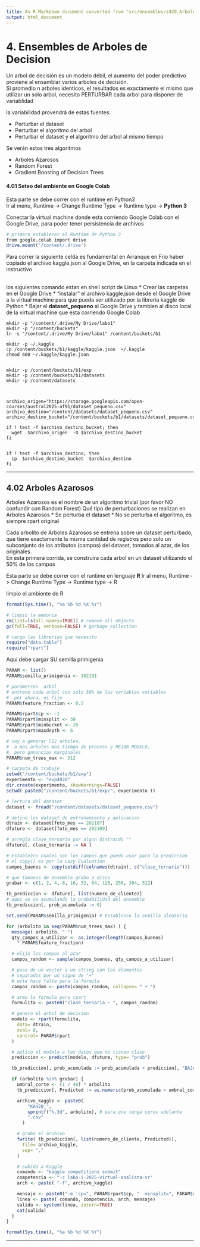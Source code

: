 ```yaml
---
title: An R Markdown document converted from "src/ensembles/z420_ArbolesAzarosos.ipynb"
output: html_document
---
```


# 4. Ensembles de Arboles de Decision

Un arbol de decisión es un modelo débil, el aumento del poder predictivo proviene al ensamblar varios arboles de decisión.
<br> Si promedio n arboles identicos, el resultados es exactamente el mismo que utilizar un solo arbol, necesito PERTURBAR cada arbol para disponer de variablidad

la variabilidad provendrá de estas fuentes:


*   Perturbar el dataset
*   Perturbar el algoritmo del arbol
*   Perturbar el dataset y el algoritmo del arbol al mismo tiempo

Se verán estos tres algoritmos


*   Arboles Azarosos
*   Random Forest
*   Gradient Boosting of Decision Trees

#### 4.01 Seteo del ambiente en Google Colab

Esta parte se debe correr con el runtime en Python3
<br>Ir al menu, Runtime -> Change Runtime Type -> Runtime type ->  **Python 3**

Conectar la virtual machine donde esta corriendo Google Colab con el  Google Drive, para poder tener persistencia de archivos

```r
# primero establecer el Runtime de Python 3
from google.colab import drive
drive.mount('/content/.drive')
```

Para correr la siguiente celda es fundamental en Arranque en Frio haber copiado el archivo kaggle.json al Google Drive, en la carpeta indicada en el instructivo

<br>los siguientes comando estan en shell script de Linux
*   Crear las carpetas en el Google Drive
*   "instalar" el archivo kaggle.json desde el Google Drive a la virtual machine para que pueda ser utilizado por la libreria  kaggle de Python
*   Bajar el  **dataset_pequeno**  al  Google Drive  y tambien al disco local de la virtual machine que esta corriendo Google Colab


```shell

mkdir -p "/content/.drive/My Drive/labo1"
mkdir -p "/content/buckets"
ln -s "/content/.drive/My Drive/labo1" /content/buckets/b1

mkdir -p ~/.kaggle
cp /content/buckets/b1/kaggle/kaggle.json  ~/.kaggle
chmod 600 ~/.kaggle/kaggle.json


mkdir -p /content/buckets/b1/exp
mkdir -p /content/buckets/b1/datasets
mkdir -p /content/datasets



archivo_origen="https://storage.googleapis.com/open-courses/austral2025-af91/dataset_pequeno.csv"
archivo_destino="/content/datasets/dataset_pequeno.csv"
archivo_destino_bucket="/content/buckets/b1/datasets/dataset_pequeno.csv"

if ! test -f $archivo_destino_bucket; then
  wget  $archivo_origen  -O $archivo_destino_bucket
fi


if ! test -f $archivo_destino; then
  cp  $archivo_destino_bucket  $archivo_destino
fi
```



---


## 4.02 Arboles Azarosos

Arboles Azarosos es el nombre de un algoritmo trivial (por favor NO confundir con Random Forest)
Qué tipo de perturbaciones se realizan en Arboles Azarosos
* Se perturba el dataset
* No se perturba el algoritmo, es siempre rpart original

Cada  arbolito de  Arboles Azarosos se entrena sobre un dataset perturbado,  que tiene exactamente la misma cantidad de registros pero solo un subconjunto de los atributos (campos)  del dataset, tomados al azar, de los originales.
<br> En esta primera corrida, se construira cada arbol en un dataset utilizando el 50% de los campos

Esta parte se debe correr con el runtime en lenguaje **R** Ir al menu, Runtime -> Change Runtime Type -> Runtime type -> R

limpio el ambiente de R

```r
format(Sys.time(), "%a %b %d %X %Y")
```

```r
# limpio la memoria
rm(list=ls(all.names=TRUE)) # remove all objects
gc(full=TRUE, verbose=FALSE) # garbage collection
```

```r
# cargo las librerias que necesito
require("data.table")
require("rpart")
```

Aqui debe cargar SU semilla primigenia

```r
PARAM <- list()
PARAM$semilla_primigenia <- 102191

# parametros  arbol
# entreno cada arbol con solo 50% de las variables variables
#  por ahora, es fijo
PARAM$feature_fraction <- 0.5

PARAM$rpart$cp <- -1
PARAM$rpart$minsplit <- 50
PARAM$rpart$minbucket <- 20
PARAM$rpart$maxdepth <- 6

# voy a generar 512 arboles,
#  a mas arboles mas tiempo de proceso y MEJOR MODELO,
#  pero ganancias marginales
PARAM$num_trees_max <- 512
```

```r
# carpeta de trabajo
setwd("/content/buckets/b1/exp")
experimento <- "exp4020"
dir.create(experimento, showWarnings=FALSE)
setwd( paste0("/content/buckets/b1/exp/", experimento ))
```

```r
# lectura del dataset
dataset <- fread("/content/datasets/dataset_pequeno.csv")
```

```r
# defino los dataset de entrenamiento y aplicacion
dtrain <- dataset[foto_mes == 202107]
dfuture <- dataset[foto_mes == 202109]

# arreglo clase_ternaria por algun distraido ""
dfuture[, clase_ternaria := NA ]
```

```r
# Establezco cuales son los campos que puedo usar para la prediccion
# el copy() es por la Lazy Evaluation
campos_buenos <- copy(setdiff(colnames(dtrain), c("clase_ternaria")))
```

```r
# que tamanos de ensemble grabo a disco
grabar <- c(1, 2, 4, 8, 16, 32, 64, 128, 256, 384, 512)
```

```r
tb_prediccion <- dfuture[, list(numero_de_cliente)]
# aqui se va acumulando la probabilidad del ensemble
tb_prediccion[, prob_acumulada := 0]
```

```r
set.seed(PARAM$semilla_primigenia) # Establezco la semilla aleatoria
```

```r
for (arbolito in seq(PARAM$num_trees_max) ) {
  message( arbolito, " ")
  qty_campos_a_utilizar <- as.integer(length(campos_buenos)
    * PARAM$feature_fraction)

  # elijo los campos al azar
  campos_random <- sample(campos_buenos, qty_campos_a_utilizar)

  # paso de un vector a un string con los elementos
  # separados por un signo de "+"
  # este hace falta para la formula
  campos_random <- paste(campos_random, collapse= " + ")

  # armo la formula para rpart
  formulita <- paste0("clase_ternaria ~ ", campos_random)

  # genero el arbol de decision
  modelo <- rpart(formulita,
    data= dtrain,
    xval= 0,
    control= PARAM$rpart
  )

  # aplico el modelo a los datos que no tienen clase
  prediccion <- predict(modelo, dfuture, type= "prob")

  tb_prediccion[, prob_acumulada := prob_acumulada + prediccion[, "BAJA+2"]]

  if (arbolito %in% grabar) {
    umbral_corte <- (1 / 40) * arbolito
    tb_prediccion[, Predicted := as.numeric(prob_acumulada > umbral_corte)]

    archivo_kaggle <- paste0(
        "KA420_",
        sprintf("%.3d", arbolito), # para que tenga ceros adelante
        ".csv"
      )

    # grabo el archivo
    fwrite( tb_prediccion[, list(numero_de_cliente, Predicted)],
      file= archivo_kaggle,
      sep= ","
    )

    # subida a Kaggle
    comando <- "kaggle competitions submit"
    competencia <- "-c labo-i-2025-virtual-analista-sr"
    arch <- paste( "-f", archivo_kaggle)

    mensaje <- paste0("-m 'cp=", PARAM$rpart$cp, "  minsplit=", PARAM$rpart$minsplit, "  minbucket=", PARAM$rpart$minbucket, " maxdepth=", PARAM$rpart$maxdepth, "'" )
    linea <- paste( comando, competencia, arch, mensaje)
    salida <- system(linea, intern=TRUE)
    cat(salida)
  }
}
```

```r
format(Sys.time(), "%a %b %d %X %Y")
```



---



